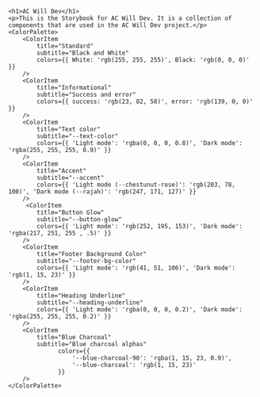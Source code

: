 
<Meta title='AC Will Dev' />

<div className="container">

    <h1>AC Will Dev</h1>
    <p>This is the Storybook for AC Will Dev. It is a collection of components that are used in the AC Will Dev project.</p>
    <ColorPalette>
        <ColorItem
            title="Standard"
            subtitle="Black and White"
            colors={{ White: 'rgb(255, 255, 255)', Black: 'rgb(0, 0, 0)' }}
        />
        <ColorItem
            title="Informational"
            subtitle="Success and error"
            colors={{ success: 'rgb(23, 82, 58)', error: 'rgb(139, 0, 0)' }}
        />
        <ColorItem
            title="Text color"
            subtitle="--text-color"
            colors={{ 'Light mode': 'rgba(0, 0, 0, 0.8)', 'Dark mode': 'rgba(255, 255, 255, 0.9)' }}
        />
        <ColorItem
            title="Accent"
            subtitle="--accent"
            colors={{ 'Light mode (--chestunut-rose)': 'rgb(203, 78, 100)', 'Dark mode (--rajah)': 'rgb(247, 171, 127)' }}
        />
         <ColorItem
            title="Button Glow"
            subtitle="--button-glow"
            colors={{ 'Light mode': 'rgb(252, 195, 153)', 'Dark mode': 'rgba(217, 251, 255 , .5)' }}
        />
        <ColorItem
            title="Footer Background Color"
            subtitle="--footer-bg-color"
            colors={{ 'Light mode': 'rgb(41, 51, 106)', 'Dark mode': 'rgb(1, 15, 23)' }}
        />
        <ColorItem
            title="Heading Underline"
            subtitle="--heading-underline"
            colors={{ 'Light mode': 'rgba(0, 0, 0, 0.2)', 'Dark mode': 'rgba(255, 255, 255, 0.2)' }}
        />
        <ColorItem
            title="Blue Charcoal"
            subtitle="Blue charcoal alphas"
                  colors={{
                      '--blue-charcoal-90': 'rgba(1, 15, 23, 0.9)',
                      '--blue-charcoal': 'rgb(1, 15, 23)'
                  }}
        />
    </ColorPalette>

</div>
<style>
  {`
    .container {
        margin-bottom: 48px;
    }
  `}
</style>
